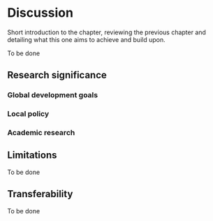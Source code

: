 # Discussion

Short introduction to the chapter, reviewing the previous chapter and detailing what this one aims to achieve and build upon.

To be done

## Research significance 

### Global development goals

### Local policy

### Academic research

## Limitations

To be done

## Transferability 

To be done
